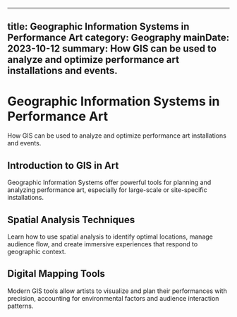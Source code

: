 
---
title: Geographic Information Systems in Performance Art
category: Geography
mainDate: 2023-10-12
summary: How GIS can be used to analyze and optimize performance art installations and events.
---

# Geographic Information Systems in Performance Art

How GIS can be used to analyze and optimize performance art installations and events.

## Introduction to GIS in Art

Geographic Information Systems offer powerful tools for planning and analyzing performance art, especially for large-scale or site-specific installations.

## Spatial Analysis Techniques

Learn how to use spatial analysis to identify optimal locations, manage audience flow, and create immersive experiences that respond to geographic context.

## Digital Mapping Tools

Modern GIS tools allow artists to visualize and plan their performances with precision, accounting for environmental factors and audience interaction patterns.
